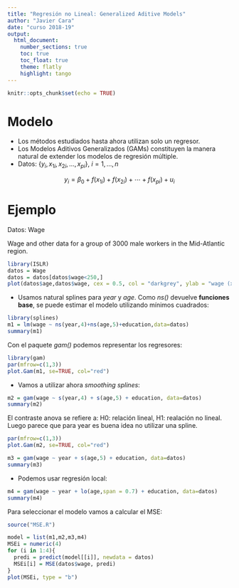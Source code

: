 ```yaml
---
title: "Regresión no Lineal: Generalized Aditive Models"
author: "Javier Cara"
date: "curso 2018-19"
output: 
  html_document:
    number_sections: true
    toc: true
    toc_float: true
    theme: flatly
    highlight: tango
---
```


```r
knitr::opts_chunk$set(echo = TRUE)
```

# Modelo

- Los métodos estudiados hasta ahora utilizan solo un regresor.
- Los Modelos Aditivos Generalizados (GAMs) constituyen la manera natural de extender los modelos de regresión múltiple.
- Datos: $\{y_i, x_{1i}, x_{2i}, \ldots, x_{pi}\}, \ i=1, \ldots, n$

$$
y_i = \beta_0 + f(x_{1i}) + f(x_{2i}) + \cdots + f(x_{pi}) + u_i
$$

# Ejemplo

Datos: Wage

Wage and other data for a group of 3000 male workers in the Mid-Atlantic region.

```r
library(ISLR)
datos = Wage
datos = datos[datos$wage<250,]
plot(datos$age,datos$wage, cex = 0.5, col = "darkgrey", ylab = "wage (x 1000 $)", xlab = "age")
```

- Usamos natural splines para *year* y *age*. Como *ns()* devuelve **funciones base**, se puede estimar el modelo utilizando mínimos cuadrados:

```r
library(splines)
m1 = lm(wage ~ ns(year,4)+ns(age,5)+education,data=datos)
summary(m1)
```

Con el paquete *gam()* podemos representar los regresores:

```r
library(gam)
par(mfrow=c(1,3))
plot.Gam(m1, se=TRUE, col="red")
```


- Vamos a utilizar ahora *smoothing splines*:

```r
m2 = gam(wage ~ s(year,4) + s(age,5) + education, data=datos)
summary(m2)
```

El contraste anova se refiere a: H0: relación lineal, H1: realación no lineal. Luego parece que para year es buena idea no utilizar una spline.

```r
par(mfrow=c(1,3))
plot.Gam(m2, se=TRUE, col="red")
```

```r
m3 = gam(wage ~ year + s(age,5) + education, data=datos)
summary(m3)
```

- Podemos usar regresión local:

```r
m4 = gam(wage ~ year + lo(age,span = 0.7) + education, data=datos)
summary(m4)
```

Para seleccionar el modelo vamos a calcular el MSE:

```r
source("MSE.R")

model = list(m1,m2,m3,m4)
MSEi = numeric(4)
for (i in 1:4){
  predi = predict(model[[i]], newdata = datos)
  MSEi[i] = MSE(datos$wage, predi)
}
plot(MSEi, type = "b")
```




